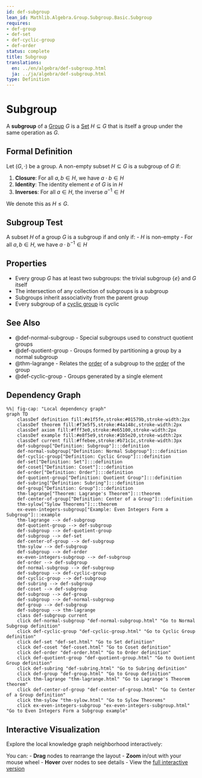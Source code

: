 ```yaml
---
id: def-subgroup
lean_id: Mathlib.Algebra.Group.Subgroup.Basic.Subgroup
requires:
- def-group
- def-set
- def-cyclic-group
- def-order
status: complete
title: Subgroup
translations:
  en: ../en/algebra/def-subgroup.html
  ja: ../ja/algebra/def-subgroup.html
type: Definition
---
```


# Subgroup {#def-subgroup}

A **subgroup** of a [Group](def-group.qmd) $G$ is a [Set](../logic-set-theory/def-set.qmd) $H \subseteq G$ that is itself a group under the same operation as $G$.

## Formal Definition

Let $(G, \cdot)$ be a group. A non-empty subset $H \subseteq G$ is a subgroup of $G$ if:

1. **Closure**: For all $a, b \in H$, we have $a \cdot b \in H$
2. **Identity**: The identity element $e$ of $G$ is in $H$
3. **Inverses**: For all $a \in H$, the inverse $a^{-1} \in H$

We denote this as $H \leq G$.

## Subgroup Test

A subset $H$ of a group $G$ is a subgroup if and only if:
- $H$ is non-empty
- For all $a, b \in H$, we have $a \cdot b^{-1} \in H$

## Properties

- Every group $G$ has at least two subgroups: the trivial subgroup $\{e\}$ and $G$ itself
- The intersection of any collection of subgroups is a subgroup
- Subgroups inherit associativity from the parent group
- Every subgroup of a [cyclic group](def-cyclic-group.qmd) is cyclic

## See Also

- @def-normal-subgroup - Special subgroups used to construct quotient groups
- @def-quotient-group - Groups formed by partitioning a group by a normal subgroup
- @thm-lagrange - Relates the [order](def-order.qmd) of a subgroup to the [order](def-order.qmd) of the group
- @def-cyclic-group - Groups generated by a single element

## Dependency Graph

```mermaid
%%| fig-cap: "Local dependency graph"
graph TD
    classDef definition fill:#e1f5fe,stroke:#01579b,stroke-width:2px
    classDef theorem fill:#f3e5f5,stroke:#4a148c,stroke-width:2px
    classDef axiom fill:#fff3e0,stroke:#e65100,stroke-width:2px
    classDef example fill:#e8f5e9,stroke:#1b5e20,stroke-width:2px
    classDef current fill:#ffebee,stroke:#b71c1c,stroke-width:3px
    def-subgroup["Definition: Subgroup"]:::definition
    def-normal-subgroup["Definition: Normal Subgroup"]:::definition
    def-cyclic-group["Definition: Cyclic Group"]:::definition
    def-set["Definition: Set"]:::definition
    def-coset["Definition: Coset"]:::definition
    def-order["Definition: Order"]:::definition
    def-quotient-group["Definition: Quotient Group"]:::definition
    def-subring["Definition: Subring"]:::definition
    def-group["Definition: Group"]:::definition
    thm-lagrange["Theorem: Lagrange's Theorem"]:::theorem
    def-center-of-group["Definition: Center of a Group"]:::definition
    thm-sylow["Sylow Theorems"]:::theorem
    ex-even-integers-subgroup["Example: Even Integers Form a Subgroup"]:::example
    thm-lagrange --> def-subgroup
    def-quotient-group --> def-subgroup
    def-subgroup --> def-quotient-group
    def-subgroup --> def-set
    def-center-of-group --> def-subgroup
    thm-sylow --> def-subgroup
    def-subgroup --> def-order
    ex-even-integers-subgroup --> def-subgroup
    def-order --> def-subgroup
    def-normal-subgroup --> def-subgroup
    def-subgroup --> def-cyclic-group
    def-cyclic-group --> def-subgroup
    def-subring --> def-subgroup
    def-coset --> def-subgroup
    def-subgroup --> def-group
    def-subgroup --> def-normal-subgroup
    def-group --> def-subgroup
    def-subgroup --> thm-lagrange
    class def-subgroup current
    click def-normal-subgroup "def-normal-subgroup.html" "Go to Normal Subgroup definition"
    click def-cyclic-group "def-cyclic-group.html" "Go to Cyclic Group definition"
    click def-set "def-set.html" "Go to Set definition"
    click def-coset "def-coset.html" "Go to Coset definition"
    click def-order "def-order.html" "Go to Order definition"
    click def-quotient-group "def-quotient-group.html" "Go to Quotient Group definition"
    click def-subring "def-subring.html" "Go to Subring definition"
    click def-group "def-group.html" "Go to Group definition"
    click thm-lagrange "thm-lagrange.html" "Go to Lagrange's Theorem theorem"
    click def-center-of-group "def-center-of-group.html" "Go to Center of a Group definition"
    click thm-sylow "thm-sylow.html" "Go to Sylow Theorems"
    click ex-even-integers-subgroup "ex-even-integers-subgroup.html" "Go to Even Integers Form a Subgroup example"
```

## Interactive Visualization

Explore the local knowledge graph neighborhood interactively:

::: {.graph-viz data-id="def-subgroup" data-width="700" data-height="500"}
:::

You can:
- **Drag** nodes to rearrange the layout
- **Zoom** in/out with your mouse wheel
- **Hover** over nodes to see details
- View the [full interactive version](../../output/interactive/en/def-subgroup.html){target="_blank"}
